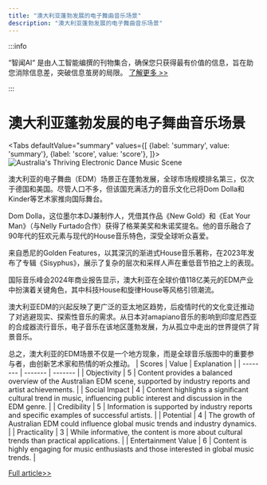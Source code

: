 ```yaml
---
title: "澳大利亚蓬勃发展的电子舞曲音乐场景"
description: "澳大利亚蓬勃发展的电子舞曲音乐场景"
---
```



:::info

“智闻AI“ 是由人工智能编撰的刊物集合，确保您只获得最有价值的信息，旨在助您消除信息差，突破信息茧房的局限。  [了解更多 >>](/)

:::

# 澳大利亚蓬勃发展的电子舞曲音乐场景


<Tabs
	defaultValue="summary"
	values={[
	{label: 'summary', value: 'summary'},
	{label: 'score', value: 'score'},
]}>
<TabItem value="summary">
<img
  src="https://image.informedainews.com/2024/06/Ent-vNu-1717900508-0.jpg"
  alt="Australia's Thriving Electronic Dance Music Scene"
/>



澳大利亚的电子舞曲（EDM）场景正在蓬勃发展，全球市场规模排名第三，仅次于德国和美国。尽管人口不多，但该国充满活力的音乐文化已将Dom Dolla和Kinder等艺术家推向国际舞台。

Dom Dolla，这位墨尔本DJ兼制作人，凭借其作品《New Gold》和《Eat Your Man》（与Nelly Furtado合作）获得了格莱美奖和朱诺奖提名。他的音乐融合了90年代的狂欢元素与现代的House音乐特色，深受全球听众喜爱。

来自悉尼的Golden Features，以其深沉的渐进式House音乐著称，在2023年发布了专辑《Sisyphus》，展示了复杂的层次和采样人声在重低音节拍之上的表现。

国际音乐峰会2024年商业报告显示，澳大利亚在全球价值118亿美元的EDM产业中扮演着关键角色，其中科技House和旋律House等风格引领潮流。

澳大利亚EDM的兴起反映了更广泛的亚太地区趋势，后疫情时代的文化变迁推动了对逃避现实、探索性音乐的需求。从日本对amapiano音乐的影响到印度尼西亚的合成器流行音乐，电子音乐在该地区蓬勃发展，为从孤立中走出的世界提供了背景音乐。

总之，澳大利亚的EDM场景不仅是一个地方现象，而是全球音乐版图中的重要参与者，由创新艺术家和热情的听众推动。
</TabItem>
<TabItem value="score">
	| Scores     | Value   | Explanation |
	| -------- | ------- | ------- |
	| Objectivity  | 5    | Content provides a balanced overview of the Australian EDM scene, supported by industry reports and artist achievements.    |
	| Social Impact | 4     | Content highlights a significant cultural trend in music, influencing public interest and discussion in the EDM genre.    |
	| Credibility    | 5    | Information is supported by industry reports and specific examples of successful artists.    |
	| Potential    | 4    | The growth of Australian EDM could influence global music trends and industry dynamics.    |
	| Practicality    | 3    | While informative, the content is more about cultural trends than practical applications.    |
	| Entertainment Value    | 6    | Content is highly engaging for music enthusiasts and those interested in global music trends.    |
</TabItem>
</Tabs>

[Full article>>](https://asia.nikkei.com/Life-Arts/Arts/Electronic-dance-music-booms-Down-Under)
